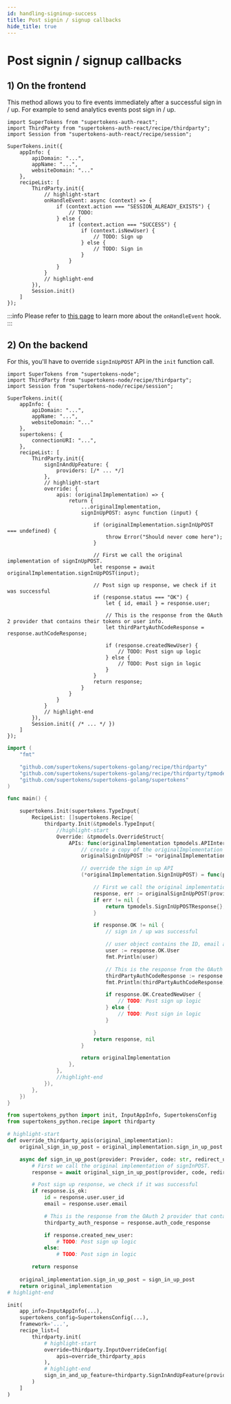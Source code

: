 ```yaml
---
id: handling-signinup-success
title: Post signin / signup callbacks
hide_title: true
---
```



# Post signin / signup callbacks

## 1) On the frontend

This method allows you to fire events immediately after a successful sign in / up. For example to send analytics events post sign in / up.

<FrontendSDKTabs>
<TabItem value="reactjs">

```tsx
import SuperTokens from "supertokens-auth-react";
import ThirdParty from "supertokens-auth-react/recipe/thirdparty";
import Session from "supertokens-auth-react/recipe/session";

SuperTokens.init({
    appInfo: {
        apiDomain: "...",
        appName: "...",
        websiteDomain: "..."
    },
    recipeList: [
        ThirdParty.init({
            // highlight-start
            onHandleEvent: async (context) => {
                if (context.action === "SESSION_ALREADY_EXISTS") {
                    // TODO:
                } else {
                    if (context.action === "SUCCESS") {
                        if (context.isNewUser) {
                            // TODO: Sign up
                        } else {
                            // TODO: Sign in
                        }
                    }
                }
            }
            // highlight-end
        }),
        Session.init()
    ]
});
```

:::info
Please refer to [this page](../advanced-customizations/frontend-hooks/handle-event) to learn more about the `onHandleEvent` hook.
:::

</TabItem>
</FrontendSDKTabs>

## 2) On the backend

For this, you'll have to override `signInUpPOST` API in the `init` function call.

<BackendSDKTabs>
<TabItem value="nodejs">

```tsx
import SuperTokens from "supertokens-node";
import ThirdParty from "supertokens-node/recipe/thirdparty";
import Session from "supertokens-node/recipe/session";

SuperTokens.init({
    appInfo: {
        apiDomain: "...",
        appName: "...",
        websiteDomain: "..."
    },
    supertokens: {
        connectionURI: "...",
    },
    recipeList: [
        ThirdParty.init({
            signInAndUpFeature: {
                providers: [/* ... */]
            },
            // highlight-start
            override: {
                apis: (originalImplementation) => {
                    return {
                        ...originalImplementation,
                        signInUpPOST: async function (input) {

                            if (originalImplementation.signInUpPOST === undefined) {
                                throw Error("Should never come here");
                            }

                            // First we call the original implementation of signInUpPOST.
                            let response = await originalImplementation.signInUpPOST(input);

                            // Post sign up response, we check if it was successful
                            if (response.status === "OK") {
                                let { id, email } = response.user;

                                // This is the response from the OAuth 2 provider that contains their tokens or user info.
                                let thirdPartyAuthCodeResponse = response.authCodeResponse;

                                if (response.createdNewUser) {
                                    // TODO: Post sign up logic
                                } else {
                                    // TODO: Post sign in logic
                                }
                            }
                            return response;
                        }
                    }
                }
            }
            // highlight-end
        }),
        Session.init({ /* ... */ })
    ]
});
```
</TabItem>
<TabItem value="go">

```go
import (
	"fmt"

	"github.com/supertokens/supertokens-golang/recipe/thirdparty"
	"github.com/supertokens/supertokens-golang/recipe/thirdparty/tpmodels"
	"github.com/supertokens/supertokens-golang/supertokens"
)

func main() {

	supertokens.Init(supertokens.TypeInput{
		RecipeList: []supertokens.Recipe{
			thirdparty.Init(&tpmodels.TypeInput{
				//highlight-start
				Override: &tpmodels.OverrideStruct{
					APIs: func(originalImplementation tpmodels.APIInterface) tpmodels.APIInterface {
						// create a copy of the originalImplementation
						originalSignInUpPOST := *originalImplementation.SignInUpPOST

						// override the sign in up API
						(*originalImplementation.SignInUpPOST) = func(provider tpmodels.TypeProvider, code string, authCodeResponse interface{}, redirectURI string, options tpmodels.APIOptions, userContext supertokens.UserContext) (tpmodels.SignInUpPOSTResponse, error) {

							// First we call the original implementation of SignInUpPOST.
							response, err := originalSignInUpPOST(provider, code, authCodeResponse, redirectURI, options, userContext)
							if err != nil {
								return tpmodels.SignInUpPOSTResponse{}, err
							}

							if response.OK != nil {
								// sign in / up was successful

								// user object contains the ID, email and other third party info
								user := response.OK.User
								fmt.Println(user)

								// This is the response from the OAuth 2 provider that contains their tokens or user info.
								thirdPartyAuthCodeResponse := response.OK.AuthCodeResponse
								fmt.Println(thirdPartyAuthCodeResponse)

								if response.OK.CreatedNewUser {
									// TODO: Post sign up logic
								} else {
									// TODO: Post sign in logic
								}

							}
							return response, nil
						}

						return originalImplementation
					},
				},
				//highlight-end
			}),
		},
	})
}
```
</TabItem>
<TabItem value="python">

```python
from supertokens_python import init, InputAppInfo, SupertokensConfig
from supertokens_python.recipe import thirdparty

# highlight-start
def override_thirdparty_apis(original_implementation):
	original_sign_in_up_post = original_implementation.sign_in_up_post

	async def sign_in_up_post(provider: Provider, code: str, redirect_uri: str, auth_code_response: Union[str, None], api_options: APIOptions):
		# First we call the original implementation of signInPOST.
		response = await original_sign_in_up_post(provider, code, redirect_uri, auth_code_response, api_options)

        # Post sign up response, we check if it was successful
        if response.is_ok:
            id = response.user.user_id
            email = response.user.email

            # This is the response from the OAuth 2 provider that contains their tokens or user info.
            thirdparty_auth_response = response.auth_code_response

            if response.created_new_user:
                # TODO: Post sign up logic
            else:
                # TODO: Post sign in logic

        return response
	
	original_implementation.sign_in_up_post = sign_in_up_post
	return original_implementation
# highlight-end

init(
    app_info=InputAppInfo(...),
    supertokens_config=SupertokensConfig(...),
    framework='...',
    recipe_list=[
        thirdparty.init(
			# highlight-start
            override=thirdparty.InputOverrideConfig(
                apis=override_thirdparty_apis
            ),
			# highlight-end
            sign_in_and_up_feature=thirdparty.SignInAndUpFeature(providers=[...])
        )
    ]
)
```

</TabItem>
</BackendSDKTabs>
